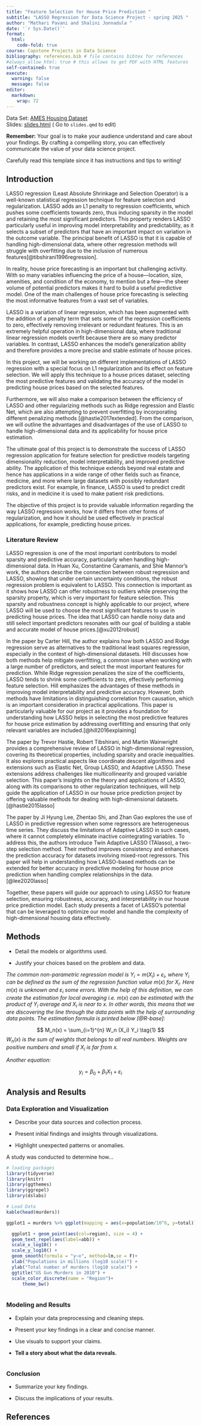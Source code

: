 ```yaml
---
title: "Feature Selection for House Price Prediction "
subtitle: "LASSO Regression for Data Science Project - spring 2025 "
author: "Mathari Pavani and Shalini Jonnadula "
date: '`r Sys.Date()`'
format:
  html:
    code-fold: true
course: Capstone Projects in Data Science
bibliography: references.bib # file contains bibtex for references
#always_allow_html: true # this allows to get PDF with HTML features
self-contained: true
execute: 
  warning: false
  message: false
editor: 
  markdown: 
    wrap: 72
---
```


Data Set: [AMES Housing Dataset](https://www.kaggle.com/datasets/prevek18/ames-housing-dataset)
<br>
Slides: [slides.html](slides.html){target="_blank"} ( Go to `slides.qmd`
to edit)

::: callout-important
**Remember:** Your goal is to make your audience understand and care
about your findings. By crafting a compelling story, you can effectively
communicate the value of your data science project.

Carefully read this template since it has instructions and tips to
writing!
:::

## Introduction

LASSO regression (Least Absolute Shrinkage and Selection Operator) is a well-known statistical regression technique for feature selection and regularization. LASSO adds an L1 penalty to regression coefficients, which pushes some coefficients towards zero, thus inducing sparsity in the model and retaining the most significant predictors. This property renders LASSO particularly useful in improving model interpretability and predictability, as it selects a subset of predictors that have an important impact on variation in the outcome variable. The principal benefit of LASSO is that it is capable of handling high-dimensional data, where other regression methods will struggle with overfitting due to the inclusion of numerous features[@tibshirani1996regression].

In reality, house price forecasting is an important but challenging activity. With so many variables influencing the price of a house—location, size, amenities, and condition of the economy, to mention but a few—the sheer volume of potential predictors makes it hard to build a useful predictive model. One of the main challenges of house price forecasting is selecting the most informative features from a vast set of variables.

LASSO is a variation of linear regression, which has been augmented with the addition of a penalty term that sets some of the regression coefficients to zero, effectively removing irrelevant or redundant features. This is an extremely helpful operation in high-dimensional data, where traditional linear regression models overfit because there are so many predictor variables. In contrast, LASSO enhances the model's generalization ability and therefore provides a more precise and stable estimate of house prices.

In this project, we will be working on different implementations of LASSO regression with a special focus on L1 regularization and its effect on feature selection. We will apply this technique to a house prices dataset, selecting the most predictive features and validating the accuracy of the model in predicting house prices based on the selected features.

Furthermore, we will also make a comparison between the efficiency of LASSO and other regularizing methods such as Ridge regression and Elastic Net, which are also attempting to prevent overfitting by incorporating different penalizing methods [@hastie2017extended]. From the comparison, we will outline the advantages and disadvantages of the use of LASSO to handle high-dimensional data and its applicability for house price estimation.

The ultimate goal of this project is to demonstrate the success of LASSO regression application for feature selection for predictive models targeting dimensionality reduction, model interpretability, and improved predictive ability. The application of this technique extends beyond real estate and hence has applications in a wide range of other fields such as finance, medicine, and more where large datasets with possibly redundant predictors exist. For example, in finance, LASSO is used to predict credit risks, and in medicine it is used to make patient risk predictions.

The objective of this project is to provide valuable information regarding the way LASSO regression works, how it differs from other forms of regularization, and how it should be used effectively in practical applications, for example, predicting house prices.


### Literature Review 

LASSO regression is one of the most important contributors to model sparsity and predictive accuracy, particularly when handling high-dimensional data. In Huan Xu, Constantine Caramanis, and Shie Mannor's work, the authors describe the connection between robust regression and LASSO, showing that under certain uncertainty conditions, the robust regression problem is equivalent to LASSO. This connection is important as it shows how LASSO can offer robustness to outliers while preserving the sparsity property, which is very important for feature selection. This sparsity and robustness concept is highly applicable to our project, where LASSO will be used to choose the most significant features to use in predicting house prices. The idea that LASSO can handle noisy data and still select important predictors resonates with our goal of building a stable and accurate model of house prices.[@xu2012robust]

In the paper by Carter Hill, the author explains how both LASSO and Ridge regression serve as alternatives to the traditional least squares regression, especially in the context of high-dimensional datasets. Hill discusses how both methods help mitigate overfitting, a common issue when working with a large number of predictors, and select the most important features for prediction. While Ridge regression penalizes the size of the coefficients, LASSO tends to shrink some coefficients to zero, effectively performing feature selection. Hill emphasizes the advantages of these methods in improving model interpretability and predictive accuracy. However, both methods have limitations in distinguishing correlation from causation, which is an important consideration in practical applications. This paper is particularly valuable for our project as it provides a foundation for understanding how LASSO helps in selecting the most predictive features for house price estimation by addressing overfitting and ensuring that only relevant variables are included.[@hill2016explaining]

The paper by Trevor Hastie, Robert Tibshirani, and Martin Wainwright provides a comprehensive review of LASSO in high-dimensional regression, covering its theoretical properties, including sparsity and oracle inequalities. It also explores practical aspects like coordinate descent algorithms and extensions such as Elastic Net, Group LASSO, and Adaptive LASSO. These extensions address challenges like multicollinearity and grouped variable selection. This paper’s insights on the theory and applications of LASSO, along with its comparisons to other regularization techniques, will help guide the application of LASSO in our house price prediction project by offering valuable methods for dealing with high-dimensional datasets.[@hastie2015lasso]

The paper by Ji Hyung Lee, Zhentao Shi, and Zhan Gao explores the use of LASSO in predictive regression when some regressors are heterogeneous time series. They discuss the limitations of Adaptive LASSO in such cases, where it cannot completely eliminate inactive cointegrating variables. To address this, the authors introduce Twin Adaptive LASSO (TAlasso), a two-step selection method. Their method improves consistency and enhances the prediction accuracy for datasets involving mixed-root regressors. This paper will help in understanding how LASSO-based methods can be extended for better accuracy in predictive modeling for house price prediction when handling complex relationships in the data.[@lee2020lasso]

Together, these papers will guide our approach to using LASSO for feature selection, ensuring robustness, accuracy, and interpretability in our house price prediction model. Each study presents a facet of LASSO's potential that can be leveraged to optimize our model and handle the complexity of high-dimensional housing data effectively.

## Methods

-   Detail the models or algorithms used.

-   Justify your choices based on the problem and data.

*The common non-parametric regression model is*
$Y_i = m(X_i) + \varepsilon_i$*, where* $Y_i$ *can be defined as the sum
of the regression function value* $m(x)$ *for* $X_i$*. Here* $m(x)$ *is
unknown and* $\varepsilon_i$ *some errors. With the help of this
definition, we can create the estimation for local averaging i.e.*
$m(x)$ *can be estimated with the product of* $Y_i$ *average and* $X_i$
*is near to* $x$*. In other words, this means that we are discovering
the line through the data points with the help of surrounding data
points. The estimation formula is printed below [@R-base]:*

$$
M_n(x) = \sum_{i=1}^{n} W_n (X_i) Y_i  \tag{1}
$$$W_n(x)$ *is the sum of weights that belongs to all real numbers.
Weights are positive numbers and small if* $X_i$ *is far from* $x$*.*

*Another equation:*

$$
y_i = \beta_0 + \beta_1 X_1 +\varepsilon_i
$$

## Analysis and Results

### Data Exploration and Visualization

-   Describe your data sources and collection process.

-   Present initial findings and insights through visualizations.

-   Highlight unexpected patterns or anomalies.

A study was conducted to determine how...

```r
# loading packages 
library(tidyverse)
library(knitr)
library(ggthemes)
library(ggrepel)
library(dslabs)
```

```r
# Load Data
kable(head(murders))

ggplot1 = murders %>% ggplot(mapping = aes(x=population/10^6, y=total)) 

  ggplot1 + geom_point(aes(col=region), size = 4) +
  geom_text_repel(aes(label=abb)) +
  scale_x_log10() +
  scale_y_log10() +
  geom_smooth(formula = "y~x", method=lm,se = F)+
  xlab("Populations in millions (log10 scale)") + 
  ylab("Total number of murders (log10 scale)") +
  ggtitle("US Gun Murders in 2010") +
  scale_color_discrete(name = "Region")+
      theme_bw()
  

```

### Modeling and Results

-   Explain your data preprocessing and cleaning steps.

-   Present your key findings in a clear and concise manner.

-   Use visuals to support your claims.

-   **Tell a story about what the data reveals.**

```r

```

### Conclusion

-   Summarize your key findings.

-   Discuss the implications of your results.

## References
